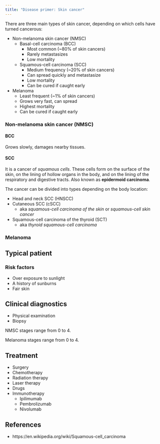 ```yaml
---
title: "Disease primer: Skin cancer"
---
```


There are three main types of skin cancer, depending on which cells have turned cancerous:

* Non-melanoma skin cancer (NMSC)
  * Basal-cell carcinoma (BCC)
    * Most common (~80% of skin cancers)
    * Rarely metastasizes
    * Low mortality
  * Squamous-cell carcinoma (SCC)
    * Medium frequency (~20% of skin cancers)
    * Can spread quickly and metastasize
    * Low mortality
    * Can be cured if caught early
* Melanoma
  * Least frequent (~1% of skin cancers)
  * Grows very fast, can spread
  * Highest mortality
  * Can be cured if caught early

### Non-melanoma skin cancer (NMSC)

#### BCC

Grows slowly, damages nearby tissues.

#### SCC

It is a cancer of *squamous cells*.
These cells form on the surface of the skin, on the lining of hollow organs in the body, and on the lining of the respiratory and digestive tracts.
Also known as **epidermoid carcinoma**.

The cancer can be divided into types depending on the body location:

* Head and neck SCC (HNSCC)
* Cutaneous SCC (cSCC)
  * aka *squamous-cell carcinoma of the skin* or *squamous-cell skin cancer*
* Squamous-cell carcinoma of the thyroid (SCT)
  * aka *thyroid squamous-cell carcinoma*

### Melanoma

## Typical patient

### Risk factors

* Over exposure to sunlight
* A history of sunburns
* Fair skin

## Clinical diagnostics

* Physical examination
* Biopsy

NMSC stages range from 0 to 4.

Melanoma stages range from 0 to 4.

## Treatment

* Surgery
* Chemotherapy
* Radiation therapy
* Laser therapy
* Drugs
* Immunotherapy
  * Ipilimumab
  * Pembrolizumab
  * Nivolumab

## References

* https://en.wikipedia.org/wiki/Squamous-cell_carcinoma
